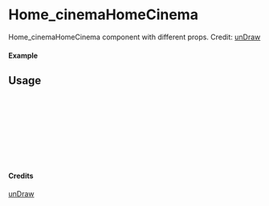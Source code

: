 
<Meta of={Home_cinemaHomeCinema} title="unDraw/Home_cinemaHomeCinema" />

# Home_cinemaHomeCinema

Home_cinemaHomeCinema component with different props.
Credit: [unDraw](https://undraw.co/illustrations)

#### Example

<Canvas of={Home_cinemaHomeCinema.Primary} />

## Usage

```ts
import { Home_cinemaHomeCinema } from "yadl-ui";

const Example = () => {
  return (
      <Home_cinemaHomeCinema />
  );
};

export default Example;
```

#### Credits
[unDraw](https://undraw.co/illustrations)
